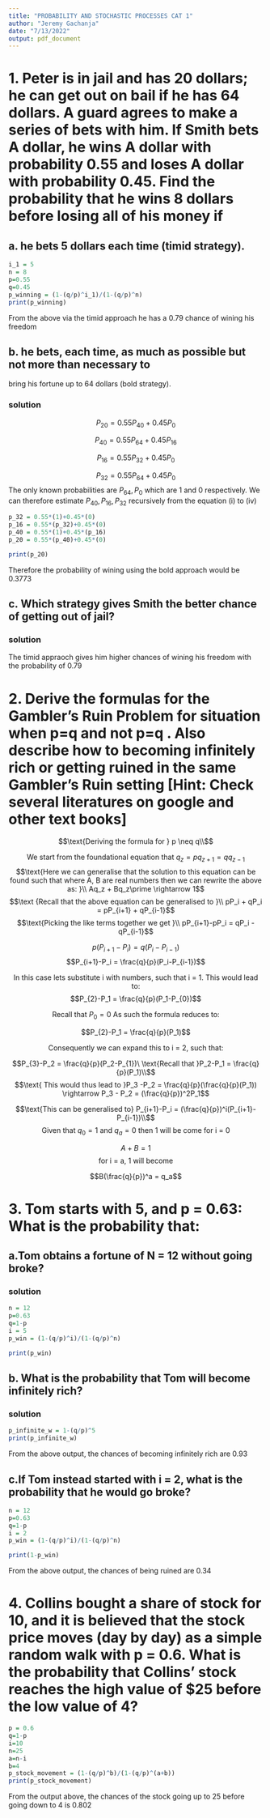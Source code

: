```yaml
---
title: "PROBABILITY AND STOCHASTIC PROCESSES CAT 1"
author: "Jeremy Gachanja"
date: "7/13/2022"
output: pdf_document
---
```


# 1. Peter is in jail and has 20 dollars; he can get out on bail if he has 64 dollars. A guard agrees to make a series of bets with him. If Smith bets A dollar, he wins A dollar with probability 0.55 and loses A dollar with probability 0.45. Find the probability that he wins 8 dollars before losing all of his money if

## a. he bets 5 dollars each time (timid strategy).

```r
i_1 = 5
n = 8
p=0.55
q=0.45
p_winning = (1-(q/p)^i_1)/(1-(q/p)^n)
print(p_winning)
```
From the above via the timid approach he has a 0.79 chance of wining his freedom

## b. he bets, each time, as much as possible but not more than necessary to
bring his fortune up to 64 dollars (bold strategy).

### solution

$$ P_{20} = 0.55P_{40}+0.45P_0$$

$$P_{40} = 0.55P_{64}+0.45P_{16}$$

$$P_{16} = 0.55P_{32}+0.45P_0$$

$$P_{32} = 0.55P_{64}+0.45P_0$$
The only known probabilities are $P_{64}, P_{0}$ which are 1 and 0 respectively. We can therefore estimate $P_{40}, P_{16}, P_{32}$ recursively from the equation (i) to (iv)
```r
p_32 = 0.55*(1)+0.45*(0)
p_16 = 0.55*(p_32)+0.45*(0)
p_40 = 0.55*(1)+0.45*(p_16)
p_20 = 0.55*(p_40)+0.45*(0)

print(p_20)
```
Therefore the probability of wining using the bold approach would be 0.3773

## c. Which strategy gives Smith the better chance of getting out of jail?

### solution

The timid appraoch gives him higher chances of wining his freedom with the probability of 0.79


# 2. Derive the formulas for the Gambler’s Ruin Problem for situation when p=q and not p=q . Also describe how to becoming infinitely rich or getting ruined in the same Gambler’s Ruin setting [Hint: Check several literatures on google and other text books]
$$\text{Deriving the formula for } p \neq q\\$$

$$\text{We start from the foundational equation that } q_z = pq_{z+1} = qq_{z-1}$$
$$\text{Here we can generalise that the solution to this equation can be found such that where A, B are real numbers then we can rewrite the above as: }\\ Aq_z + Bq_z\prime \rightarrow 1$$
$$\text {Recall that the above equation can be generalised to }\\ pP_i + qP_i = pP_{i+1} + qP_{i-1}$$
$$\text{Picking the like terms together we get }\\
pP_{i+1}-pP_i = qP_i - qP_{i-1}$$

$$p(P_{i+1}-P_i) = q(P_i-P_{i-1})$$
$$P_{i+1}-P_i = \frac{q}{p}(P_i-P_{i-1})$$

$$\text{In this case lets substitute i with numbers, such that i = 1. This would lead to: }$$
$$P_{2}-P_1 = \frac{q}{p}(P_1-P_{0})$$

$$\text{Recall that }P_0 = 0 \text{ As such the formula reduces to: }$$

$$P_{2}-P_1 = \frac{q}{p}(P_1)$$

$$\text{Consequently we can expand this to i = 2, such that: }$$

$$P_{3}-P_2 = \frac{q}{p}(P_2-P_{1})\ \text{Recall that }P_2-P_1 = \frac{q}{p}(P_1)\\$$
$$\text{ This would thus lead to }P_3 -P_2 = \frac{q}{p}(\frac{q}{p}(P_1)) \rightarrow P_3 - P_2 = (\frac{q}{p})^2P_1$$

$$\text{This can be generalised to} P_{i+1}-P_i = (\frac{q}{p})^i(P_{i+1}-P_{i-1})\\$$
$$\text{Given that }q_0 = 1 \text{ and } q_a = 0 \text{ then 1 will be come for i = 0 }$$

$$A+B = 1$$
$$\text{for i = a, 1 will become}$$

$$B(\frac{q}{p})^a = q_a$$



# 3. Tom starts with 5, and p = 0.63: What is the probability that:

## a.Tom obtains a fortune of N = 12 without going broke? 

### solution

```r
n = 12
p=0.63
q=1-p
i = 5
p_win = (1-(q/p)^i)/(1-(q/p)^n)

print(p_win)
```


## b. What is the probability that Tom will become infinitely rich? 

### solution

```r
p_infinite_w = 1-(q/p)^5
print(p_infinite_w)
```
From the above output, the chances of becoming infinitely rich are 0.93

## c.If Tom instead started with i = 2, what is the probability that he would go broke?

```r
n = 12
p=0.63
q=1-p
i = 2
p_win = (1-(q/p)^i)/(1-(q/p)^n)

print(1-p_win)
```
From the above output, the chances of being ruined are 0.34


# 4. Collins bought a share of stock for 10, and it is believed that the stock price moves (day by day) as a simple random walk with p = 0.6. What is the probability that Collins’ stock reaches the high value of $25 before the low value of 4?

```r
p = 0.6
q=1-p
i=10
n=25
a=n-i
b=4
p_stock_movement = (1-(q/p)^b)/(1-(q/p)^(a+b))
print(p_stock_movement)

```
From the output above, the chances of the stock going up to 25 before going down to 4 is 0.802
